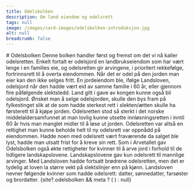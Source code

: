 ```yaml
---
title: Odelsbolken
description: Om land eiendom og odelsrett
tags: null
image: /images/card-images/odelsbolken-introduksjon.jpg
alt: null
breadcrumb: false
---
```



<SitatHero 
    title='Odelsbolken' 
    ingress='«… hvis en jordeiendom ligger til samme slektsgren i 60 år eller mer, blir den odelsjord for dem som eier den…»'  
    footer='Odelsbolken, kapittel 2'
/>
 

<Spacer height={10}/>

<Container>
# Odelsbolken
  </Container>

<Container stil="firstletter text-left text-xl" columns={2} margin={10}>
         Denne bolken handler først og fremst om det vi nå kaller odelsretten. Enkelt fortalt er odelsjord en landbrukseiendom som har vært lenge i en families eie, og odelsretten gir arvingene, i prioritert rekkefølge, fortrinnsrett til å overta eiendommen. Når det er odel på den jorden man eier kan den ikke selges fritt. En jordeiendom ble, ifølge Landsloven, odelsjord når den hadde vært eid av samme familie i 60 år, eller gjennom fire påfølgende slektsledd. Land gitt i gave av kongen kunne også bli odelsjord. Ønsket man å selge odelsjorden, skulle den bys fram på fylkestinget slik at de som hadde sterkest rett i slekten/ætten skulle ha førsterett til å kjøpe jorden. Odelsretten stod så sterkt i det norske middelaldersamfunnet at man lovlig kunne utsette innløsningsretten i inntil 60 år hvis man manglet midler til å løse ut jorden. Odelsretten var altså en rettighet man kunne beholde helt til ny odelsrett var oppnådd på eiendommen. Hadde noen med odelsrett vært fraværende da salget ble lyst, hadde man utsatt frist for å kreve sin rett. Som i Arvetallet gav Odelsbolken også økte rettigheter for kvinner til å arve jord i forhold til de tidligere landskapslovene. Landskapslovene gav kun odelsrett til mannlige arvinger. Med Landsloven hadde fortsatt brødrene odelsretten, men det er tydelig at loven la større vekt på slektslinjer enn på kjønn. Landsloven nevner følgende kvinner som hadde odelsrett: datter, sønnedatter, farsøster og brordatter.
  </Container>

<Container>
  <Spacer height={10}/>
  {site?.odelsbolken && meta ? (
    <SubTextsCards items={site.odelsbolken} meta={meta} columns={3}/>
  ) : null}
</Container>

 
